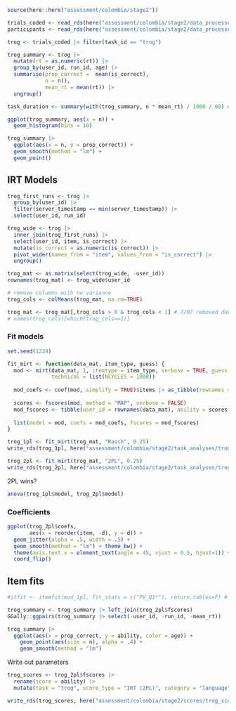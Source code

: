 ```r
source(here::here("assessment/colombia/stage2"))

trials_coded <- read_rds(here("assessment/colombia/stage2/data_processed/trials_coded.rds"))
participants <- read_rds(here("assessment/colombia/stage2/data_processed/participants.rds"))
```

```r
trog <- trials_coded |> filter(task_id == "trog")
```

```r
trog_summary <- trog |>
  mutate(rt = as.numeric(rt)) |>
  group_by(user_id, run_id, age) |>
  summarise(prop_correct =  mean(is_correct), 
            n = n(),
            mean_rt = mean(rt)) |>
  ungroup()

task_duration <- summary(with(trog_summary, n * mean_rt) / 1000 / 60) # ~5-7mins
```

```r
ggplot(trog_summary, aes(x = n)) + 
  geom_histogram(bins = 10)
```

```r
trog_summary |> 
  ggplot(aes(x = n, y = prop_correct)) +   
  geom_smooth(method = "lm") +
  geom_point()
```

## IRT Models

```r
trog_first_runs <- trog |>
  group_by(user_id) |>
  filter(server_timestamp == min(server_timestamp)) |>
  select(user_id, run_id)

trog_wide <- trog |>
  inner_join(trog_first_runs) |>
  select(user_id, item, is_correct) |>
  mutate(is_correct = as.numeric(is_correct)) |>
  pivot_wider(names_from = "item", values_from = "is_correct") |>
  ungroup()

trog_mat <- as.matrix(select(trog_wide, -user_id))
rownames(trog_mat) <- trog_wide$user_id

# remove columns with no variance
trog_cols <- colMeans(trog_mat, na.rm=TRUE) 

trog_mat <- trog_mat[,trog_cols > 0 & trog_cols < 1] # 7/97 removed due to all correct
# names(trog_cols)[which(trog_cols==1)]
```

### Fit models

```r
set.seed(1234)

fit_mirt <- function(data_mat, item_type, guess) {
  mod <- mirt(data_mat, 1, itemtype = item_type, verbose = TRUE, guess = .25,
              technical = list(NCYCLES = 1000))
  
  mod_coefs <- coef(mod, simplify = TRUE)$items |> as_tibble(rownames = "item")
  
  scores <- fscores(mod, method = "MAP", verbose = FALSE)
  mod_fscores <- tibble(user_id = rownames(data_mat), ability = scores[,1])
  
  list(model = mod, coefs = mod_coefs, fscores = mod_fscores)
}

trog_1pl <- fit_mirt(trog_mat, "Rasch", 0.25)
write_rds(trog_1pl, here("assessment/colombia/stage2/task_analyses/trog/fits/trog_1pl.rds"))

trog_2pl <- fit_mirt(trog_mat, "2PL", 0.25)
write_rds(trog_2pl, here("assessment/colombia/stage2/task_analyses/trog/fits/trog_2pl.rds"))
```

2PL wins?

```r
anova(trog_1pl$model, trog_2pl$model)
```

### Coefficients

```r
ggplot(trog_2pl$coefs, 
       aes(x = reorder(item, -d), y = d)) + 
  geom_jitter(alpha = .5, width = .5) + 
  geom_smooth(method = "lm") + theme_bw() +
  theme(axis.text.x = element_text(angle = 45, vjust = 0.5, hjust=1)) + 
  coord_flip()
```

## Item fits

```r
#itfit <- itemfit(mod_1pl, fit_stats = c("PV_Q1*"), return.tables=F) # "PV_Q1*"
```

```r
trog_summary <- trog_summary |> left_join(trog_2pl$fscores)
GGally::ggpairs(trog_summary |> select(-user_id, -run_id, -mean_rt))
```

```r
trog_summary |> 
  ggplot(aes(x = prop_correct, y = ability, color = age)) + 
    geom_point(aes(size = n), alpha = .4) +
    geom_smooth(method = "lm")
```

Write out parameters

```r
trog_scores <- trog_2pl$fscores |>
  rename(score = ability) |>
  mutate(task = "trog", score_type = "IRT (2PL)", category = "language")

write_rds(trog_scores, here("assessment/colombia/stage2/scores/trog_scores.rds"))
```
